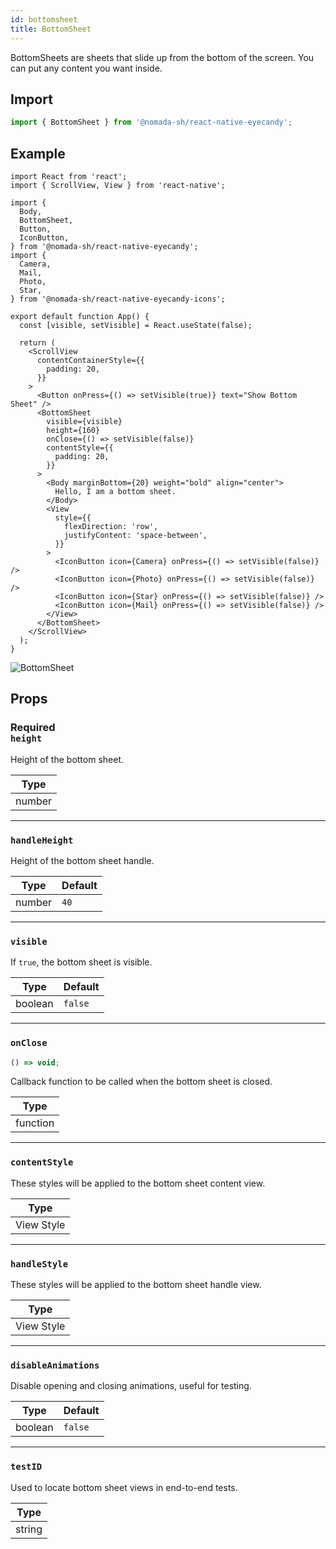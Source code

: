 ```yaml
---
id: bottomsheet
title: BottomSheet
---
```


BottomSheets are sheets that slide up from the bottom of the screen. You can put any content you want inside.

## Import

```jsx
import { BottomSheet } from '@nomada-sh/react-native-eyecandy';
```

## Example

```tsx
import React from 'react';
import { ScrollView, View } from 'react-native';

import {
  Body,
  BottomSheet,
  Button,
  IconButton,
} from '@nomada-sh/react-native-eyecandy';
import {
  Camera,
  Mail,
  Photo,
  Star,
} from '@nomada-sh/react-native-eyecandy-icons';

export default function App() {
  const [visible, setVisible] = React.useState(false);

  return (
    <ScrollView
      contentContainerStyle={{
        padding: 20,
      }}
    >
      <Button onPress={() => setVisible(true)} text="Show Bottom Sheet" />
      <BottomSheet
        visible={visible}
        height={160}
        onClose={() => setVisible(false)}
        contentStyle={{
          padding: 20,
        }}
      >
        <Body marginBottom={20} weight="bold" align="center">
          Hello, I am a bottom sheet.
        </Body>
        <View
          style={{
            flexDirection: 'row',
            justifyContent: 'space-between',
          }}
        >
          <IconButton icon={Camera} onPress={() => setVisible(false)} />
          <IconButton icon={Photo} onPress={() => setVisible(false)} />
          <IconButton icon={Star} onPress={() => setVisible(false)} />
          <IconButton icon={Mail} onPress={() => setVisible(false)} />
        </View>
      </BottomSheet>
    </ScrollView>
  );
}
```

![BottomSheet](../assets/components/bottomsheet.gif)

## Props

### <div class="label required basic">Required</div>**`height`**

Height of the bottom sheet.

| Type   |
| ------ |
| number |

---

### `handleHeight`

Height of the bottom sheet handle.

| Type   | Default |
| ------ | ------- |
| number | `40`    |

---

### `visible`

If `true`, the bottom sheet is visible.

| Type    | Default |
| ------- | ------- |
| boolean | `false` |

---

### `onClose`

```jsx
() => void;
```

Callback function to be called when the bottom sheet is closed.

| Type     |
| -------- |
| function |

---

### `contentStyle`

These styles will be applied to the bottom sheet content view.

| Type       |
| ---------- |
| View Style |

---

### `handleStyle`

These styles will be applied to the bottom sheet handle view.

| Type       |
| ---------- |
| View Style |

---

### `disableAnimations`

Disable opening and closing animations, useful for testing.

| Type    | Default |
| ------- | ------- |
| boolean | `false` |

---

### `testID`

Used to locate bottom sheet views in end-to-end tests.

| Type   |
| ------ |
| string |
